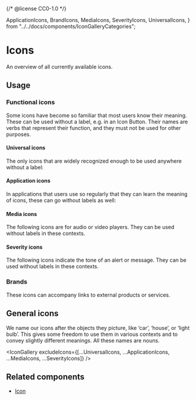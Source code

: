 {/* @license CC0-1.0 */}

  ApplicationIcons,
  BrandIcons,
  MediaIcons,
  SeverityIcons,
  UniversalIcons,
} from "../../docs/components/IconGalleryCategories";

<Meta title="Brand/Assets/Icons" />

# Icons

An overview of all currently available icons.

## Usage

### Functional icons

Some icons have become so familiar that most users know their meaning.
These can be used without a label, e.g. in an Icon Button.
Their names are verbs that represent their function, and they must not be used for other purposes.

#### Universal icons

The only icons that are widely recognized enough to be used anywhere without a label:

<IconGallery icons={UniversalIcons} />

#### Application icons

In applications that users use so regularly that they can learn the meaning of icons, these can go without labels as well:

<IconGallery icons={ApplicationIcons} />

#### Media icons

The following icons are for audio or video players.
They can be used without labels in these contexts.

<IconGallery icons={MediaIcons} />

#### Severity icons

The following icons indicate the tone of an alert or message.
They can be used without labels in these contexts.

<IconGallery icons={SeverityIcons} />

### Brands

These icons can accompany links to external products or services.

<IconGallery icons={BrandIcons} />

## General icons

We name our icons after the objects they picture, like ‘car’, ‘house’, or ‘light bulb’.
This gives some freedom to use them in various contexts and to convey slightly different meanings.
All these names are nouns.

<IconGallery excludeIcons={[...UniversalIcons, ...ApplicationIcons, ...MediaIcons, ...SeverityIcons]} />

## Related components

- [Icon](/docs/components-media-icon--docs)

